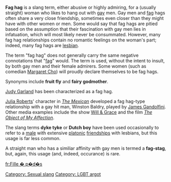 '''Fag hag''' is a slang term, either abusive or highly admiring, for a (usually straight) woman who likes to hang out with [[gay]] men. Gay men and [[fag (pejorative)|fag]] hags often share a very close friendship, sometimes even closer than they might have with other women or men. Some would say that fag hags are pitied based on the assumption that their fascination with gay men lies in infatuation, which will most likely never be consummated. However, many fag hag relationships contain no romantic feelings on the woman's part; indeed, many fag hags are [[lesbian]].

The term "fag hag" does not generally carry the same negative connotations that "[[fag (pejorative)|fag]]" would.  The term is used, without the intent to insult, by both gay men and their female admirers.  Some women (such as comedian [[Margaret Cho]]) will proudly declare themselves to be fag hags.

Synonyms include '''fruit fly''' and '''fairy godmother'''.

[[Judy Garland]] has been characterized as a fag hag.

[[Julia Roberts]]' character in ''[[The Mexican]]'' developed a fag hag-type relationship with a gay hit man, Winston Baldry, played by [[James Gandolfini]]. Other media examples include the show [[Will & Grace]] and the film ''[[The Object of My Affection]]''.

The slang terms '''dyke tyke''' or '''Dutch boy''' have been used occasionally to refer to a [[male]] with extensive [[platonic]] [[friendship]]s with lesbians, but this usage is far less common.

A straight man who has a similiar affinity with gay men is termed a '''fag-stag''', but, again, this usage (and, indeed, occurance) is rare. 

[[fr:Fille � p�d�s]]
[[Category: Sexual slang]]
[[Category: LGBT argot]]